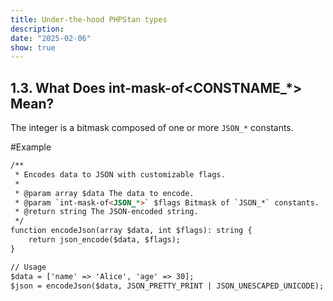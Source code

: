 ```yaml
---
title: Under-the-hood PHPStan types
description: 
date: "2025-02-06"
show: true
---
```


## 1.3. What Does int-mask-of&lt;CONSTNAME_*&gt; Mean?
The integer is a bitmask composed of one or more `JSON_*` constants.

#Example 

```html
/**
 * Encodes data to JSON with customizable flags.
 *
 * @param array $data The data to encode.
 * @param `int-mask-of<JSON_*>` $flags Bitmask of `JSON_*` constants.
 * @return string The JSON-encoded string.
 */
function encodeJson(array $data, int $flags): string {
    return json_encode($data, $flags);
}

// Usage
$data = ['name' => 'Alice', 'age' => 30];
$json = encodeJson($data, JSON_PRETTY_PRINT | JSON_UNESCAPED_UNICODE);